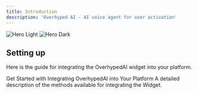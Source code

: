 ```yaml
---
title: Introduction
description: 'Overhyped AI - AI voice agent for user activation'
---
```


<Frame>
<img
  className="block dark:hidden"
  src="/images/hero.svg"
  alt="Hero Light"
/>
<img
  className="hidden dark:block"
  src="/images/hero.svg"
  alt="Hero Dark"
/>
</Frame>

## Setting up

Here is the guide for integrating the OverhypedAI widget into your platform.

<CardGroup cols={2}>
  <Card
    title="Quick Start Guide"
    icon="rocket"
    href="/widget-integration/quick-start-guide"
  >
    Get Started with Integrating OverhypedAI into Your Platform
  </Card>
  <Card
    title="Methods"
    icon="code"
    href="/widget-integration/methods/info"
  >
    A detailed description of the methods available for integrating the Widget.
  </Card>
</CardGroup>
